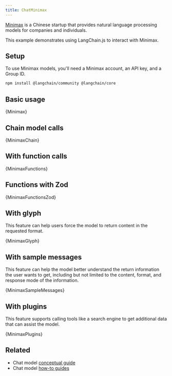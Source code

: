 ```yaml
---
title: ChatMinimax
---
```


[Minimax](https://api.minimax.chat) is a Chinese startup that provides natural language processing models for companies and individuals.

This example demonstrates using LangChain.js to interact with Minimax.

## Setup

To use Minimax models, you'll need a Minimax account, an API key, and a Group ID.


<IntegrationInstallTooltip></IntegrationInstallTooltip>

```bash npm2yarn
npm install @langchain/community @langchain/core
```


<UnifiedModelParamsTooltip></UnifiedModelParamsTooltip>

## Basic usage


<CodeBlock language="typescript">{Minimax}</CodeBlock>

## Chain model calls


<CodeBlock language="typescript">{MinimaxChain}</CodeBlock>

## With function calls


<CodeBlock language="typescript">{MinimaxFunctions}</CodeBlock>

## Functions with Zod

<CodeBlock language="typescript">{MinimaxFunctionsZod}</CodeBlock>

## With glyph

This feature can help users force the model to return content in the requested format.


<CodeBlock language="typescript">{MinimaxGlyph}</CodeBlock>

## With sample messages

This feature can help the model better understand the return information the user wants to get,
including but not limited to the content, format, and response mode of the information.


<CodeBlock language="typescript">{MinimaxSampleMessages}</CodeBlock>

## With plugins

This feature supports calling tools like a search engine to get additional data that can assist the model.


<CodeBlock language="typescript">{MinimaxPlugins}</CodeBlock>

## Related

- Chat model [conceptual guide](/oss/concepts/chat_models)
- Chat model [how-to guides](/oss/how-to/#chat-models)
